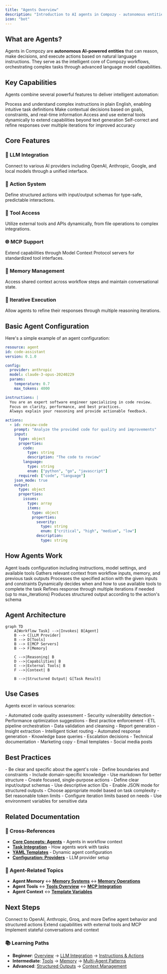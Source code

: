 ```yaml
---
title: "Agents Overview"
description: "Introduction to AI agents in Compozy - autonomous entities that reason, decide, and execute actions"
icon: "bot"
---
```


## What are Agents?

Agents in Compozy are **autonomous AI-powered entities** that can reason, make decisions, and execute actions based on natural language instructions. They serve as the intelligent core of Compozy workflows, orchestrating complex tasks through advanced language model capabilities.

## Key Capabilities

Agents combine several powerful features to deliver intelligent automation:

<FeatureCardList cols={2}>
  <FeatureCard title="Natural Language Understanding" icon="brain">
    Process and understand complex instructions in plain English, enabling intuitive task definitions
  </FeatureCard>
  <FeatureCard title="Dynamic Decision Making" icon="route">
    Make contextual decisions based on goals, constraints, and real-time information
  </FeatureCard>
  <FeatureCard title="Tool Utilization" icon="wrench">
    Access and use external tools dynamically to extend capabilities beyond text generation
  </FeatureCard>
  <FeatureCard title="Iterative Problem Solving" icon="repeat">
    Self-correct and refine responses over multiple iterations for improved accuracy
  </FeatureCard>
</FeatureCardList>

## Core Features

### 🤖 LLM Integration
Connect to various AI providers including OpenAI, Anthropic, Google, and local models through a unified interface.

### 🎯 Action System
Define structured actions with input/output schemas for type-safe, predictable interactions.

### 🔧 Tool Access
Utilize external tools and APIs dynamically, from file operations to complex integrations.

### 🌐 MCP Support
Extend capabilities through Model Context Protocol servers for standardized tool interfaces.

### 🧠 Memory Management
Access shared context across workflow steps and maintain conversational state.

### 🔄 Iterative Execution
Allow agents to refine their responses through multiple reasoning iterations.

## Basic Agent Configuration

Here's a simple example of an agent configuration:

```yaml
resource: agent
id: code-assistant
version: 0.1.0

config:
  provider: anthropic
  model: claude-3-opus-20240229
  params:
    temperature: 0.7
    max_tokens: 4000

instructions: |
  You are an expert software engineer specializing in code review.
  Focus on clarity, performance, and best practices.
  Always explain your reasoning and provide actionable feedback.

actions:
  - id: review-code
    prompt: "Analyze the provided code for quality and improvements"
    input:
      type: object
      properties:
        code:
          type: string
          description: "The code to review"
        language:
          type: string
          enum: ["python", "go", "javascript"]
      required: ["code", "language"]
    json_mode: true
    output:
      type: object
      properties:
        issues:
          type: array
          items:
            type: object
            properties:
              severity:
                type: string
                enum: ["critical", "high", "medium", "low"]
              description:
                type: string
```

## How Agents Work

<Steps>
  <Step title="Initialization">
    Agent loads configuration including instructions, model settings, and available tools
  </Step>
  <Step title="Context Building">
    Gathers relevant context from workflow inputs, memory, and previous task outputs
  </Step>
  <Step title="Action Execution">
    Processes the specified action with the given inputs and constraints
  </Step>
  <Step title="Tool Usage">
    Dynamically decides when and how to use available tools to complete the task
  </Step>
  <Step title="Iteration">
    Refines response through multiple iterations if needed (up to max_iterations)
  </Step>
  <Step title="Output Generation">
    Produces structured output according to the action's schema
  </Step>
</Steps>

## Agent Architecture

```mermaid
graph TD
    A[Workflow Task] -->|Invokes| B[Agent]
    B --> C[LLM Provider]
    B --> D[Tools]
    B --> E[MCP Servers]
    B --> F[Memory]
    
    C -->|Reasoning| B
    D -->|Capabilities| B
    E -->|External Tools| B
    F -->|Context| B
    
    B -->|Structured Output| G[Task Result]
```

## Use Cases

Agents excel in various scenarios:

<AccordionGroup>
  <Accordion title="Code Analysis & Review">
    - Automated code quality assessment
    - Security vulnerability detection
    - Performance optimization suggestions
    - Best practice enforcement
  </Accordion>
  
  <Accordion title="Data Processing">
    - ETL pipeline orchestration
    - Data validation and cleansing
    - Report generation
    - Insight extraction
  </Accordion>
  
  <Accordion title="Customer Support">
    - Intelligent ticket routing
    - Automated response generation
    - Knowledge base queries
    - Escalation decisions
  </Accordion>
  
  <Accordion title="Content Generation">
    - Technical documentation
    - Marketing copy
    - Email templates
    - Social media posts
  </Accordion>
</AccordionGroup>

## Best Practices

<Tabs>
  <Tab title="Instructions">
    - Be clear and specific about the agent's role
    - Define boundaries and constraints
    - Include domain-specific knowledge
    - Use markdown for better structure
  </Tab>
  
  <Tab title="Actions">
    - Create focused, single-purpose actions
    - Define clear input/output schemas
    - Use descriptive action IDs
    - Enable JSON mode for structured outputs
  </Tab>
  
  <Tab title="Configuration">
    - Choose appropriate model based on task complexity
    - Set reasonable token limits
    - Configure iteration limits based on needs
    - Use environment variables for sensitive data
  </Tab>
</Tabs>

## Related Documentation

### 🔗 Cross-References
- **[Core Concepts: Agents](/docs/core/getting-started/core-concepts#3-agents)** - Agents in workflow context
- **[Task Integration](/docs/core/tasks/basic-tasks)** - How agents work with tasks
- **[YAML Templates](/docs/core/yaml-templates/overview)** - Dynamic agent configuration
- **[Configuration: Providers](/docs/core/configuration/providers)** - LLM provider setup

### 🤖 Agent-Related Topics
- **Agent Memory** ↔ **[Memory Systems](/docs/core/memory/memory-concepts)** ↔ **[Memory Operations](/docs/core/memory/operations)**
- **Agent Tools** ↔ **[Tools Overview](/docs/core/tools/tools-overview)** ↔ **[MCP Integration](/docs/core/mcp/mcp-overview)**
- **Agent Context** ↔ **[Template Variables](/docs/core/yaml-templates/context-variables)**

## Next Steps

<FeatureCardList cols={2}>
  <FeatureCard title="LLM Integration" href="/docs/core/agents/llm-integration">
    Connect to OpenAI, Anthropic, Groq, and more
  </FeatureCard>
  <FeatureCard title="Instructions & Actions" href="/docs/core/agents/instructions-actions">
    Define agent behavior and structured actions
  </FeatureCard>
  <FeatureCard title="Tools" href="/docs/core/agents/tools">
    Extend capabilities with external tools and MCP
  </FeatureCard>
  <FeatureCard title="Memory" href="/docs/core/agents/memory">
    Implement stateful conversations and context
  </FeatureCard>
</FeatureCardList>

### 📚 Learning Paths
- **Beginner**: [Overview](/docs/core/agents/overview) → [LLM Integration](/docs/core/agents/llm-integration) → [Instructions & Actions](/docs/core/agents/instructions-actions)
- **Intermediate**: [Tools](/docs/core/agents/tools) → [Memory](/docs/core/agents/memory) → [Multi-Agent Patterns](/docs/core/agents/multi-agent-patterns)
- **Advanced**: [Structured Outputs](/docs/core/agents/structured-outputs) → [Context Management](/docs/core/agents/context)
